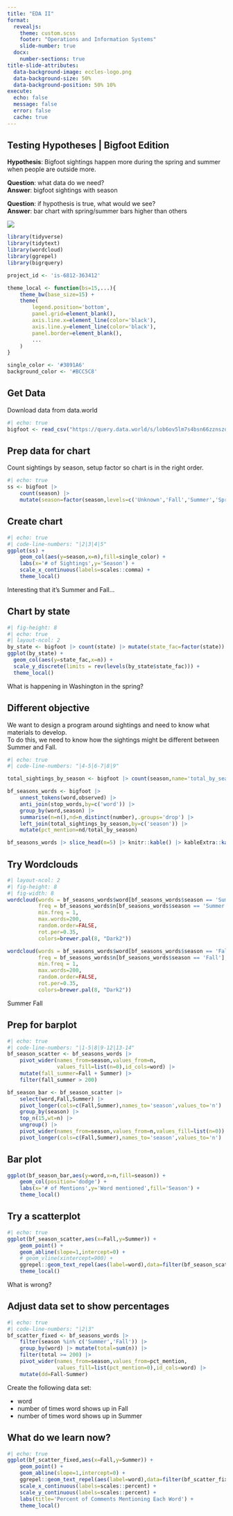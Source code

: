 ```yaml
---
title: "EDA II"
format:
  revealjs:
    theme: custom.scss
    footer: "Operations and Information Systems"
    slide-number: true
  docx:
    number-sections: true
title-slide-attributes: 
  data-background-image: eccles-logo.png
  data-background-size: 50%
  data-background-position: 50% 10%
execute: 
  echo: false
  message: false
  error: false
  cache: true
---
```


## Testing Hypotheses | Bigfoot Edition

::::{.medium-text}
:::{.absolute top=90 left=0 width=620}
**Hypothesis**: Bigfoot sightings happen more during the spring and summer when people are outside more.
:::

:::{.absolute top=250 left=0 width=620}
**Question**: what data do we need?  
[**Answer**: bigfoot sightings with season]{.fragment}
:::

:::{.absolute top=450 left=0 width=620}
**Question**: if hypothesis is true, what would we see?  
[**Answer**: bar chart with spring/summer bars higher than others]{.fragment}
:::
::::

![](images/harry.jpg){fig-align="right"}

```r
library(tidyverse)
library(tidytext)
library(wordcloud)
library(ggrepel)
library(bigrquery)

project_id <- 'is-6812-363412'

theme_local <- function(bs=15,...){
    theme_bw(base_size=15) +
    theme(
        legend.position='bottom',
        panel.grid=element_blank(),
        axis.line.x=element_line(color='black'),
        axis.line.y=element_line(color='black'),
        panel.border=element_blank(),
        ...
    )
}

single_color <- '#3891A6'
background_color <- '#BCC5C8'
```

## Get Data
Download data from data.world
```r
#| echo: true
bigfoot <- read_csv("https://query.data.world/s/lob6ov5lm7s4bsn66zznszqitfhqr7")
```

## Prep data for chart
Count sightings by season, setup factor so chart is in the right order.
```r
#| echo: true
ss <- bigfoot |> 
    count(season) |> 
    mutate(season=factor(season,levels=c('Unknown','Fall','Summer','Spring','Winter')))
```

## Create chart

```r
#| echo: true
#| code-line-numbers: "|2|3|4|5"
ggplot(ss) + 
    geom_col(aes(y=season,x=n),fill=single_color) + 
    labs(x='# of Sightings',y='Season') +
    scale_x_continuous(labels=scales::comma) +
    theme_local()
```

[Interesting that it's Summer and Fall...]{.fragment}

## Chart by state

```r
#| fig-height: 8
#| echo: true
#| layout-ncol: 2
by_state <- bigfoot |> count(state) |> mutate(state_fac=factor(state))
ggplot(by_state) +
  geom_col(aes(y=state_fac,x=n)) +
  scale_y_discrete(limits = rev(levels(by_state$state_fac))) +
  theme_local()

```

::::{.fragment}
:::{.absolute top=300 left=600 width=650}
What is happening in Washington in the spring?
:::
::::

## Different objective
[We want to design a program around sightings and need to know what materials to develop.]{.medium-text}  
[To do this, we need to know how the sightings might be different between Summer and Fall.]{.medium-text}

```r
#| echo: true
#| code-line-numbers: "|4-5|6-7|8|9"

total_sightings_by_season <- bigfoot |> count(season,name='total_by_season')

bf_seasons_words <- bigfoot |>
	unnest_tokens(word,observed) |>
	anti_join(stop_words,by=c('word')) |>
	group_by(word,season) |>
	summarise(n=n(),nd=n_distinct(number),.groups='drop') |>
	left_join(total_sightings_by_season,by=c('season')) |>
	mutate(pct_mention=nd/total_by_season)

bf_seasons_words |> slice_head(n=5) |> knitr::kable() |> kableExtra::kable_styling(bootstrap_options='striped',font_size=15)
```

## Try Wordclouds
```r
#| layout-ncol: 2
#| fig-height: 8
#| fig-width: 8
wordcloud(words = bf_seasons_words$word[bf_seasons_words$season == 'Summer'],
          freq = bf_seasons_words$n[bf_seasons_words$season == 'Summer'],
          min.freq = 1,
          max.words=200,
          random.order=FALSE,
          rot.per=0.35,
          colors=brewer.pal(8, "Dark2"))

wordcloud(words = bf_seasons_words$word[bf_seasons_words$season == 'Fall'],
          freq = bf_seasons_words$n[bf_seasons_words$season == 'Fall'],
          min.freq = 1,
          max.words=200,
          random.order=FALSE,
          rot.per=0.35,
          colors=brewer.pal(8, "Dark2"))

```
[Summer]{.absolute top=150 left=190}
[Fall]{.absolute top=150 left=770}


## Prep for barplot

```r
#| echo: true
#| code-line-numbers: "|1-5|8|9-12|13-14"
bf_season_scatter <- bf_seasons_words |>
	pivot_wider(names_from=season,values_from=n,
	            values_fill=list(n=0),id_cols=word) |>
	mutate(fall_summer=Fall + Summer) |>
	filter(fall_summer > 200)

bf_season_bar <- bf_season_scatter |>
	select(word,Fall,Summer) |>
	pivot_longer(cols=c(Fall,Summer),names_to='season',values_to='n') |>
	group_by(season) |>
	top_n(15,wt=n) |> 
	ungroup() |>
	pivot_wider(names_from=season,values_from=n,values_fill=list(n=0)) |> # pivot_wider trick to 0 pad
	pivot_longer(cols=c(Fall,Summer),names_to='season',values_to='n')
```

## Bar plot
```r
ggplot(bf_season_bar,aes(y=word,x=n,fill=season)) +
	geom_col(position='dodge') +
	labs(x='# of Mentions',y='Word mentioned',fill='Season') +
	theme_local()
```

## Try a scatterplot

```r
#| echo: true
ggplot(bf_season_scatter,aes(x=Fall,y=Summer)) +
	geom_point() +
	geom_abline(slope=1,intercept=0) +
	# geom_vline(xintercept=900) +
	ggrepel::geom_text_repel(aes(label=word),data=filter(bf_season_scatter,Fall > 900)) +
	theme_local()
```

:::{.absolute top=300 left=850 width=600}
::::{.medium-text}
What is wrong?
::::
:::

## Adjust data set to show percentages

```r
#| echo: true
#| code-line-numbers: "|2|3"
bf_scatter_fixed <- bf_seasons_words |>
	filter(season %in% c('Summer','Fall')) |>
	group_by(word) |> mutate(total=sum(n)) |>
	filter(total >= 200) |>
	pivot_wider(names_from=season,values_from=pct_mention,
	            values_fill=list(pct_mention=0),id_cols=word) |>
	mutate(dd=Fall-Summer)
```

Create the following data set:  

* word
* number of times word shows up in Fall
* number of times word shows up in Summer

## What do we learn now?
```r
#| echo: true
ggplot(bf_scatter_fixed,aes(x=Fall,y=Summer)) +
	geom_point() +
	geom_abline(slope=1,intercept=0) +
	ggrepel::geom_text_repel(aes(label=word),data=filter(bf_scatter_fixed,abs(dd) >= 0.03)) +
	scale_x_continuous(labels=scales::percent) +
	scale_y_continuous(labels=scales::percent) +
	labs(title='Percent of Comments Mentioning Each Word') +
	theme_local()
```

